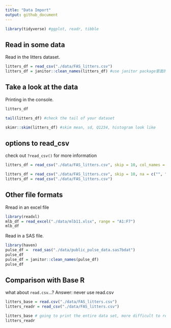 ```yaml
---
title: "Data Import"
output: github_document
---
```


```r
library(tidyverse) #ggplot, readr, tibble
```

## Read in some data 

Read in the litters dataset.
```r
litters_df = read_csv("./data/FAS_litters.csv")
litters_df = janitor::clean_names(litters_df) #use janitor package里面的clean_names function
```


## Take a look at the data

Printing in the console.

```r
litters_df
```

```r
tail(litters_df) #check the tail of your dataset
```

```r
skimr::skim(litters_df) #skim mean, sd, Q1234, histogram look like
```


## options to read_csv

check out `?read_csv()` for more information
```r
litters_df = read_csv("./data/FAS_litters.csv", skip = 10, col_names = FALSE)

```

```r
litters_df = read_csv("./data/FAS_litters.csv", skip = 10, na = c("", "NA", ".", 999))
litters_df = read_csv("./data/FAS_litters.csv")
```

## Other file formats
Rread in an excel file
```r
library(readxl)
mlb_df = read_excel("./data/mlb11.xlsx", range = "A1:F7")
mlb_df
```

Read in a SAS file.
```r
library(haven)
pulse_df =  read_sas("./data/public_pulse_data.sas7bdat")
pulse_df
pulse_df = janitor::clean_names(pulse_df)
pulse_df
```

## Comparison with Base R

what about `read.csv`...? 
Answer: never use read.csv

```r
litters_base = read.csv("./data/FAS_litters.csv")
litters_readr = read_csv("./data/FAS_litters.csv")

litters_base # going to print the entire data set, more difficult to read
litters_readr
```


